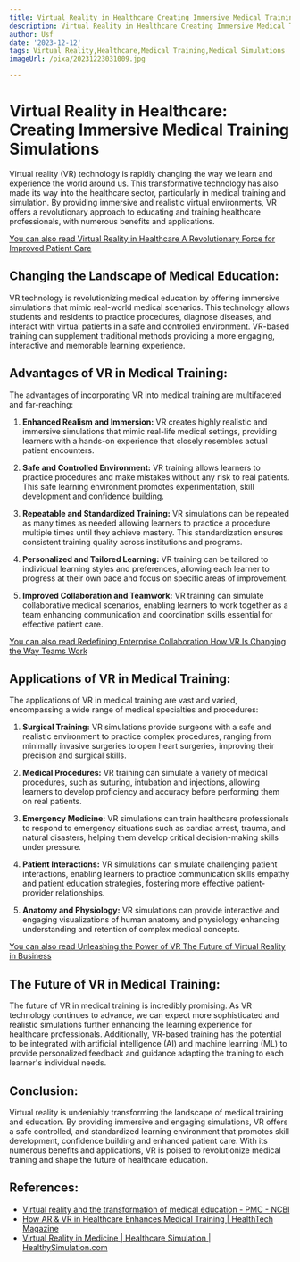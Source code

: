 ```yaml
---
title: Virtual Reality in Healthcare Creating Immersive Medical Training Simulations
description: Virtual Reality in Healthcare Creating Immersive Medical Training Simulations
author: Usf
date: '2023-12-12'
tags: Virtual Reality,Healthcare,Medical Training,Medical Simulations
imageUrl: /pixa/20231223031009.jpg

---
```

# Virtual Reality in Healthcare: Creating  Immersive Medical Training Simulations

Virtual reality (VR) technology is  rapidly changing the way we learn  and experience the world around us. This transformative technology has also made its way into the healthcare  sector, particularly  in medical  training and simulation. By providing immersive and realistic virtual environments, VR offers a revolutionary approach to educating and training healthcare professionals, with numerous benefits and applications.

[You can also read Virtual  Reality in Healthcare A Revolutionary Force for Improved  Patient Care](Virtual%20Reality%20in%20Healthcare%20A%20Revolutionary%20Force%20for%20Improved%20Patient%20Care)


## Changing the Landscape of Medical Education:

VR  technology is  revolutionizing medical education by offering immersive simulations that mimic real-world  medical scenarios. This technology allows students and residents to practice procedures, diagnose diseases, and interact with virtual patients in a safe and controlled environment. VR-based  training can supplement traditional  methods providing a more engaging, interactive  and memorable learning experience.

##  Advantages of VR  in  Medical Training:

The advantages of incorporating VR into medical training are multifaceted and far-reaching:

1. **Enhanced Realism and Immersion:** VR creates highly realistic and immersive simulations that mimic real-life medical settings, providing learners with a hands-on experience that closely  resembles  actual patient encounters.

2. **Safe and Controlled  Environment:**  VR training allows learners to practice procedures and make mistakes without any risk to  real patients. This safe learning environment promotes experimentation, skill development and confidence building.

3. **Repeatable and Standardized Training:** VR simulations can  be repeated as  many times as needed allowing learners to  practice a procedure  multiple times until they achieve mastery. This standardization ensures consistent training quality across institutions and programs.

4. **Personalized and Tailored Learning:** VR training can be tailored to individual learning styles and preferences, allowing each learner to progress at their own pace and focus on specific areas of improvement.

5. **Improved Collaboration and Teamwork:** VR training can simulate collaborative medical  scenarios, enabling learners to work together  as a team enhancing communication  and coordination skills essential for effective patient care.

[You  can also read Redefining  Enterprise Collaboration How VR Is Changing the Way Teams Work](Redefining%20Enterprise%20Collaboration%20How%20VR%20Is%20Changing%20the%20Way%20Teams%20Work)


## Applications of VR in Medical Training:

The applications of VR in medical training are vast and varied, encompassing  a wide range of medical specialties and procedures:

1. **Surgical Training:** VR simulations provide surgeons with a safe and realistic environment to practice  complex procedures, ranging from minimally invasive surgeries to  open heart surgeries,  improving  their precision and surgical skills.

2. **Medical Procedures:** VR training can simulate a variety of  medical procedures, such as suturing,  intubation and  injections, allowing learners to develop proficiency and accuracy before performing them on real patients.

3. **Emergency  Medicine:** VR simulations can train healthcare professionals to respond to emergency situations such  as cardiac arrest,  trauma,  and natural disasters, helping them develop critical decision-making skills under  pressure.

4. **Patient Interactions:** VR  simulations can simulate challenging patient interactions, enabling learners to practice communication skills empathy and patient  education strategies, fostering more effective patient-provider relationships.

5.  **Anatomy and Physiology:**  VR simulations can provide interactive and engaging visualizations of  human  anatomy and physiology enhancing understanding and retention of complex medical concepts.

[You can also read Unleashing the  Power of VR The  Future of Virtual Reality in Business](Unleashing%20the%20Power%20of%20VR%20The%20Future%20of%20Virtual%20Reality%20in%20Business)


## The Future of  VR in Medical Training:

The future of VR in medical training is incredibly promising. As VR technology continues to  advance, we can expect more sophisticated and realistic simulations further enhancing the learning experience for healthcare professionals. Additionally, VR-based training has the potential to be integrated with artificial intelligence (AI) and machine learning (ML) to provide personalized feedback and guidance  adapting the  training to each learner's individual needs.

## Conclusion:

Virtual reality is undeniably transforming the landscape of medical training and education. By  providing immersive and engaging simulations, VR offers  a safe  controlled, and standardized learning  environment that promotes skill development, confidence building and enhanced patient care. With its numerous benefits and applications, VR is poised  to revolutionize medical training and shape the future of  healthcare education.

## References:
- [Virtual reality and the transformation of medical education - PMC - NCBI](https://www.ncbi.nlm.nih.gov/pmc/articles/PMC6798020/)
- [How AR & VR in Healthcare Enhances Medical Training | HealthTech Magazine](https://healthtechmagazine.net/article/2022/12/ar-vr-medical-training-2023-perfcon)
- [Virtual Reality in Medicine | Healthcare Simulation | HealthySimulation.com](https://www.healthysimulation.com/virtual-reality-in-medicine/)
